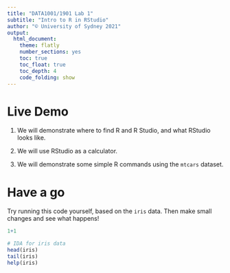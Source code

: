 ```yaml
---
title: "DATA1001/1901 Lab 1"
subtitle: "Intro to R in RStudio"
author: "© University of Sydney 2021"
output:
  html_document:
    theme: flatly
    number_sections: yes
    toc: true
    toc_float: true
    toc_depth: 4
    code_folding: show
---
```

<style>
h2 { /* Header 2 */
    font-size: 22px
}
</style>

<style>
h3 { /* Header 3 */
    font-size: 18px
}
</style>


# Live Demo

1. We will demonstrate where to find R and R Studio, and what RStudio looks like.

2. We will use RStudio as a calculator.

3. We will demonstrate some simple R commands using the `mtcars` dataset.


# Have a go

Try running this code yourself, based on the `iris` data.
Then make small changes and see what happens!

```r
1+1

# IDA for iris data
head(iris)
tail(iris)
help(iris)
```


